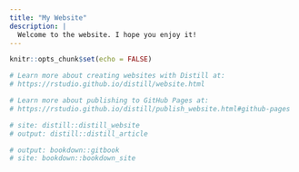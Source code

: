 ```yaml
---
title: "My Website"
description: |
  Welcome to the website. I hope you enjoy it!
---
```


```r
knitr::opts_chunk$set(echo = FALSE)

# Learn more about creating websites with Distill at:
# https://rstudio.github.io/distill/website.html

# Learn more about publishing to GitHub Pages at:
# https://rstudio.github.io/distill/publish_website.html#github-pages

# site: distill::distill_website
# output: distill::distill_article

# output: bookdown::gitbook
# site: bookdown::bookdown_site

```

